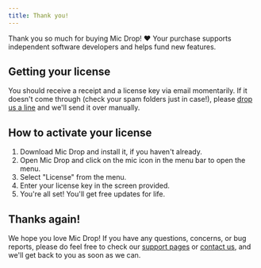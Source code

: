 ```yaml
---
title: Thank you!
---
```



<Panel>

Thank you so much for buying Mic Drop! ❤️ Your purchase supports independent software developers and helps fund new features. 

## Getting your license

You should receive a receipt and a license key via email momentarily. If it doesn't come through (check your spam folders just in case!), please [drop us a line](mailto:help@getmicdrop.com) and we'll send it over manually. 

## How to activate your license

1. <DownloadLink>Download Mic Drop</DownloadLink> and install it, if you haven't already.
2. Open Mic Drop and click on the mic icon in the menu bar to open the menu.
3. Select "License" from the menu.
4. Enter your license key in the screen provided.
5. You're all set! You'll get free updates for life.  

## Thanks again!

We hope you love Mic Drop! If you have any questions, concerns, or bug reports, please do feel free to check our [support pages](/help) or [contact us](mailto:help@getmicdrop.com), and we'll get back to you as soon as we can.
</Panel>
